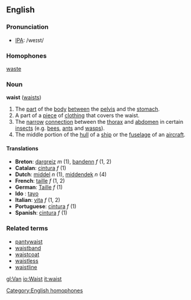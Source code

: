 ==English==
===Pronunciation===
*[[IPA]]: /weɪst/

===Homophones===
[[waste]]
[[Category:English homophones]]

===Noun===
'''waist''' ([[waists]])

#The [[part]] of the [[body]] [[between]] the [[pelvis]] and the [[stomach]].
#A part of a [[piece]] of [[clothing]] that covers the waist.
#The [[narrow]] [[connection]] between the [[thorax]] and [[abdomen]] in certain [[insect]]s (e.g. [[bee]]s, [[ant]]s and [[wasp]]s).
#The middle portion of the [[hull]] of a [[ship]] or the [[fuselage]] of an [[aircraft]].

====Translations====
*'''Breton''': [[dargreiz]] ''m'' (1), [[bandenn]] ''f'' (1, 2)
*'''Catalan''': [[cintura]] ''f'' (1)
*'''Dutch''': [[middel]] ''n'' (1), [[middendek]] ''n'' (4)
*'''French''': [[taille]] ''f'' (1, 2)
*'''German''': [[Taille]] ''f'' (1)
*'''Ido''' : [[tayo]]
*'''Italian''': [[vita#Italian|vita]] ''f'' (1, 2)
*'''Portuguese''': [[cintura]] ''f'' (1)
*'''Spanish''': [[cintura]] ''f'' (1)

===Related terms===
*[[pantywaist]]
*[[waistband]]
*[[waistcoat]]
*[[waistless]]
*[[waistline]]
[[gl:Van]]
[[io:Waist]]
[[it:waist]]